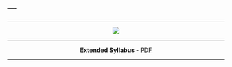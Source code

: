 ---
---

***

<center>

![](Presentation/syllabus.png)

<center>

***

<center>

**Extended Syllabus - ** [PDF](https://web.itu.edu.tr/~tokerem/Software_Tools_Syllabus.pdf)

<center>

***